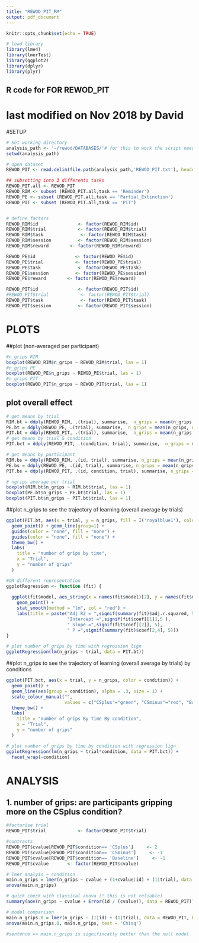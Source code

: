 ```yaml
---
title: "REWOD_PIT_RM"
output: pdf_document
---
```


```r
knitr::opts_chunk$set(echo = TRUE)
```


```r
# load library
library(lme4)
library(lmerTest)
library(ggplot2)
library(dplyr)
library(plyr)
```
## R code for FOR REWOD_PIT
# last modified on Nov 2018 by David
#SETUP
```r
# Set working directory
analysis_path <- '~/rewod/DATABASES/'# for this to work the script needs to be sourced
setwd(analysis_path)

# open dataset
REWOD_PIT <- read.delim(file.path(analysis_path,'REWOD_PIT.txt'), header = T, sep ='') # read in dataset

## subsetting into 3 differents tasks
REWOD_PIT.all <- REWOD_PIT
REWOD_RIM <- subset (REWOD_PIT.all,task == 'Reminder') 
REWOD_PE <- subset (REWOD_PIT.all,task == 'Partial_Extinction') 
REWOD_PIT <- subset (REWOD_PIT.all,task == 'PIT') 


# define factors
REWOD_RIM$id               <- factor(REWOD_RIM$id)
REWOD_RIM$trial            <- factor(REWOD_RIM$trial)
REWOD_RIM$task              <- factor(REWOD_RIM$task)
REWOD_RIM$session          <- factor(REWOD_RIM$session)
REWOD_RIM$reward        <- factor(REWOD_RIM$reward)

REWOD_PE$id               <- factor(REWOD_PE$id)
REWOD_PE$trial            <- factor(REWOD_PE$trial)
REWOD_PE$task              <- factor(REWOD_PE$task)
REWOD_PE$session          <- factor(REWOD_PE$session)
REWOD_PE$reward        <- factor(REWOD_PE$reward)

REWOD_PIT$id               <- factor(REWOD_PIT$id)
#REWOD_PIT$trial            <- factor(REWOD_PIT$trial)
REWOD_PIT$task              <- factor(REWOD_PIT$task)
REWOD_PIT$session          <- factor(REWOD_PIT$session)
```

# PLOTS


##plot (non-averaged per participant) 
```r
#n_grips RIM
boxplot(REWOD_RIM$n_grips ~ REWOD_RIM$trial, las = 1)
#n_grips PE
boxplot(REWOD_PE$n_grips ~ REWOD_PE$trial, las = 1)
#n_grips PIT
boxplot(REWOD_PIT$n_grips ~ REWOD_PIT$trial, las = 1)
```

## plot overall effect
```r
# get means by trial
RIM.bt = ddply(REWOD_RIM, .(trial), summarise,  n_grips = mean(n_grips, na.rm = TRUE)) 
PE.bt = ddply(REWOD_PE, .(trial), summarise,  n_grips = mean(n_grips, na.rm = TRUE)) 
PIT.bt = ddply(REWOD_PIT, .(trial), summarise,  n_grips = mean(n_grips, na.rm = TRUE)) 
# get means by trial & condition
PIT.bct = ddply(REWOD_PIT, .(condition, trial), summarise,  n_grips = mean(n_grips, na.rm = TRUE)) 

# get means by participant 
RIM.bs = ddply(REWOD_RIM, .(id, trial), summarise, n_grips = mean(n_grips, na.rm = TRUE)) #not condition
PE.bs = ddply(REWOD_PE, .(id, trial), summarise, n_grips = mean(n_grips, na.rm = TRUE)) #not condition
PIT.bs = ddply(REWOD_PIT, .(id, condition, trial), summarise, n_grips = mean(n_grips, na.rm = TRUE)) 

# ngrips average per trial
boxplot(RIM.bt$n_grips ~ RIM.bt$trial, las = 1)
boxplot(PE.bt$n_grips ~ PE.bt$trial, las = 1)
boxplot(PIT.bt$n_grips ~ PIT.bt$trial, las = 1)

```

##plot n_grips to see the trajectory of learning (overall average by trials)
```r
ggplot(PIT.bt, aes(x = trial, y = n_grips, fill = I('royalblue1'), color = I('royalblue4'))) +
  geom_point() + geom_line(group=1) +
  guides(color = "none", fill = "none") +
  guides(color = "none", fill = "none") +
  theme_bw() +
  labs(
    title = "number of grips by time",
    x = "Trial",
    y = "number of grips"
  )

#OR different representation
ggplotRegression <- function (fit) {
  
  ggplot(fit$model, aes_string(x = names(fit$model)[2], y = names(fit$model)[1])) + 
    geom_point() +
    stat_smooth(method = "lm", col = "red") +
    labs(title = paste("Adj R2 = ",signif(summary(fit)$adj.r.squared, 5),
                       "Intercept =",signif(fit$coef[[1]],5 ),
                       " Slope =",signif(fit$coef[[2]], 5),
                       " P =",signif(summary(fit)$coef[2,4], 5)))
}

# plot number of grips by time with regression lign
ggplotRegression(lm(n_grips ~ trial, data = PIT.bt))
```

##plot n_grips to see the trajectory of learning (overall average by trials) by conditions
```r
ggplot(PIT.bct, aes(x = trial, y = n_grips, color = condition)) +
  geom_point() +
  geom_line(aes(group = condition), alpha = .3, size = 1) +
  scale_colour_manual("", 
                      values = c("CSplus"="green", "CSminus"="red", "Baseline"="blue")) +
  theme_bw() +
  labs(
    title = "number of grips By Time By condition",
    x = "Trial",
    y = "number of grips"
  )

# plot number of grips by time by condition with regression lign
ggplotRegression(lm(n_grips ~ trial*condition, data = PIT.bct)) + 
  facet_wrap(~condition)
```

# ANALYSIS


## 1. number of grips: are participants gripping more on the CSplus condition? 
```r
#factorise trial
REWOD_PIT$trial            <- factor(REWOD_PIT$trial)

#contrasts
REWOD_PIT$cvalue[REWOD_PIT$condition== 'CSplus']     <- 2
REWOD_PIT$cvalue[REWOD_PIT$condition== 'CSminus']     <- -1
REWOD_PIT$cvalue[REWOD_PIT$condition== 'Baseline']     <- -1
REWOD_PIT$cvalue       <- factor(REWOD_PIT$cvalue)

# lmer analyis ~ condition 
main.n_grips = lmer(n_grips ~ cvalue + (1+cvalue|id) + (1|trial), data = REWOD_PIT, REML = FALSE)
anova(main.n_grips)

# quick check with classical anova (! this is not reliable)
summary(aov(n_grips ~ cvalue + Error(id / (cvalue)), data = REWOD_PIT))

# model comparison
main.n_grips.0 = lmer(n_grips ~ (1|id) + (1|trial), data = REWOD_PIT, REML = FALSE)
anova(main.n_grips.0, main.n_grips, test = 'Chisq')

#sentence => main.n_grips is signifincatly better than the null model
```
